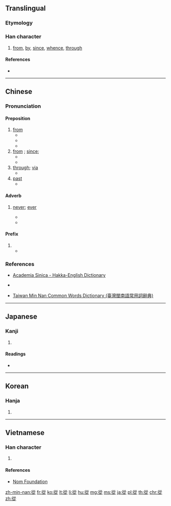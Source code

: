 {{also|从|従}}
==Translingual==

===Etymology===
{{Han compound|辵|从|c1=s|c2=p|t1=walk|ls=psc}}

===Han character===
{{Han char|rn=60|rad=彳|as=08|sn=11|four=28281|canj=HOOOO|ids=⿰彳⿱从龰}}

# [[from]], [[by]], [[since]], [[whence]], [[through]]

====References====
* {{Han ref|kx=0368.180|dkj=10152|dj=0692.140|hdz=20829.120|uh=5F9E|ud=24478|bh=B171|bd=45425}}

----

==Chinese==
{{zh-forms|s=从}}

===Pronunciation===
{{zh-pron
|m=cóng
|c=cung4
|h=pfs=tshîung, tsíung;hpy=qiung2, jiung3
|mn=chîng/chiông/chhiong
|mn_note=chîng - vernacular, chiông, chhiong - literary
|w=
|mc=y
|oc=y
|ma=zh-cóng.ogg
|cat=prep,adv,pref
}}

====Preposition====
{{zh-prep|t}}
# [[from]]
#* {{zh-usex|他 '''從''' 中國 來。|He comes '''from''' China.}}
#* {{zh-usex|你 是 '''從''' 哪 個 國家 來 的？|Where are you '''from'''? (Which country are you '''from'''?)}}
#* {{zh-usex|我們 隻 能 '''從''' 我們 的 錯誤 中 學習。|We can learn only '''from''' our mistakes.}}
# [[from]] {{qualifier|a time}}; [[since]];
#* {{zh-usex|這 家 店 '''從''' 9 點 開 到 18 點。|This shop is open '''from''' 9 to 6 o'clock.}}
#* {{zh-usex|我們 '''從''' 小學 三 年級 就是 朋友 了。|We have been friends '''since''' the third grade.}}
# [[through]]; [[via]]
#* {{zh-usex|一 陣 清風 '''從''' 窗口 吹 來。|A cool breeze came in '''through''' the window.}}
# [[past]] {{qualifier|a place}}
#* {{zh-usex|我 每 天 都 '''從''' 郵局 經過。|I go '''past''' the post-office every day.}}

====Adverb====
{{zh-adv|t}}

# {{label|cmn|followed by negative}} [[never]]; [[ever]]
#* {{zh-usex|我 以前 '''從 沒''' 見 過 她。|I have '''never''' seen her before}}
#* {{zh-usex|我 '''從 不''' 違約。|I '''never''' break my promise.}}

====Prefix====
{{zh-pref|t}}

# {{non-gloss definition|prefix for cousins relatioship indicating a common paternal grandfather or earlier ancestor}}
#* {{zh-usex|從兄|male cousin (paternal side)}}

===References===
* {{qualifier|Hakka}} [http://minhakka.ling.sinica.edu.tw/bkg/hakyin/search.php?DETAIL=1&LIMIT=id=50764&dbname=su_tian_1&graph=2 Academia Sinica - Hakka-English Dictionary]
* {{qualifier|Hakka}} {{R:hak:Lau 1997}}
* {{qualifier|Min Nan}} [http://twblg.dict.edu.tw/holodict_new/index.html Taiwan Min Nan Common Words Dictionary (臺灣閩南語常用詞辭典)]

----

==Japanese==

===Kanji===
{{ja-kanji|grade=|rs=彳08}}

# {{defn|lang=ja|sort=彳08}}

====Readings====
* {{ja-readings|goon=[[じゅう]] (jū), [[じゅ]] (ju), [[しゅ]] (shu)|kanon=[[しょう]] (shō)|kun=[[したがう]] (shitagau), [[したがって]] (shitagatte), [[おう]] (ou)}}

----

==Korean==

===Hanja===
{{ko-hanja|hangeul=[[종]], [[총]]|eumhun=|rv=jong, chong|mr=chong, ch'ong|y=cong, chong}}

# {{defn|lang=ko|sort=彳08}}

----

==Vietnamese==

===Han character===
{{vi-hantu|[[tòng]], [[tùng]], [[thủng]], [[tuồng]], [[thong]], [[thung]], [[thùng]], [[tồng]], [[tụng]]|rs=彳08}}

# {{defn|lang=vi|sort=彳08}}

====References====
* [http://nomfoundation.org/common/nom_details.php?codepoint=5f9e Nom Foundation]

[[zh-min-nan:從]]
[[fr:從]]
[[ko:從]]
[[lt:從]]
[[li:從]]
[[hu:從]]
[[mg:從]]
[[ms:從]]
[[ja:從]]
[[pl:從]]
[[th:從]]
[[chr:從]]
[[zh:從]]